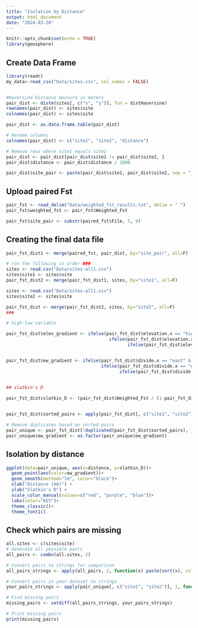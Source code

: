 ```yaml
---
title: "Isolation by Distance"
output: html_document
date: "2024-03-20"
---
```


```r
knitr::opts_chunk$set(echo = TRUE)
library(geosphere)   
```

## Create Data Frame
```r
library(readr)
my_data<-read_csv("Data/sites.csv", col_names = FALSE)


#Haversine Distance measure in meters
pair_dist <- distm(sites[, c("x", "y")], fun = distHaversine)
rownames(pair_dist) <- sites$site
colnames(pair_dist) <- sites$site

pair_dist <- as.data.frame.table(pair_dist)

# Rename columns
colnames(pair_dist) <- c("site1", "site2", "distance")

# Remove rows where site1 equals site2
pair_dist <- pair_dist[pair_dist$site1 != pair_dist$site2, ]
pair_dist$distance <- pair_dist$distance / 1000

pair_dist$site_pair <- paste(pair_dist$site1, pair_dist$site2, sep = "_")

```


## Upload paired Fst
```r
pair_fst <- read_delim("Data/weighted_fst_results.txt", delim = " ")
pair_fst$weighted_fst <- pair_fst$Weighted_Fst

pair_fst$site_pair <- substr(paired_fst$File, 5, 9)
```

## Creating the final data file
```r
pair_fst_dist1 <- merge(paired_fst, pair_dist, by="site_pair", all=F)

# run the following in order ###
sites <- read.csv("Data/sites-all1.csv")
sites$site1 <- sites$site
pair_fst_dist2 <- merge(pair_fst_dist1, sites, by="site1", all=F)

sites <- read.csv("Data/sites-all1.csv")
sites$site2 <- sites$site

pair_fst_dist <- merge(pair_fst_dist2, sites, by="site2", all=F) 
###

# high-low variable

pair_fst_dist$elev_gradient <- ifelse(pair_fst_dist$elevation.x == "high" & pair_fst_dist$elevation.y == "low", 2, 
                                       ifelse(pair_fst_dist$elevation.x == "low" & pair_fst_dist$elevation.y == "high", 2,
                                              ifelse(pair_fst_dist$elevation.x == "low" & pair_fst_dist$elevation.y == "low", 1, 3)))


pair_fst_dist$ew_gradient <- ifelse(pair_fst_dist$divide.x == "east" & pair_fst_dist$divide.y == "west", "east-west", 
                                    ifelse(pair_fst_dist$divide.x == "west" & pair_fst_dist$divide.y == "east", "east-west",
                                           ifelse(pair_fst_dist$divide.x == "east" & pair_fst_dist$divide.y == "east", "east-east", "west-west")))


## slatkin's D
  
pair_fst_dist$slatkin_D <- (pair_fst_dist$Weighted_Fst / (1-pair_fst_dist$Weighted_Fst))


pair_fst_dist$sorted_pairs <- apply(pair_fst_dist[, c("site1", "site2")], 1, function(x) paste(sort(x), collapse = "-"))

# Remove duplicates based on sorted pairs
pair_unique <- pair_fst_dist[!duplicated(pair_fst_dist$sorted_pairs), ]
pair_unique$ew_gradient <- as.factor(pair_unique$ew_gradient)

```

## Isolation by distance
```r
ggplot(data=pair_unique, aes(x=distance, y=slatkin_D))+
  geom_point(aes(color=ew_gradient))+
  geom_smooth(method="lm", color="black")+
  xlab("Distance (km)") +
  ylab("Slatkin's D") +
  scale_color_manual(values=c("red", "purple", "blue"))+
  labs(color="KEY")+
  theme_classic()+
  theme_font1()
```

## Check which pairs are missing

```r
all.sites <- c(sites$site)
# Generate all possible pairs
all_pairs <- combn(all.sites, 2)

# Convert pairs to strings for comparison
all_pairs_strings <- apply(all_pairs, 2, function(x) paste(sort(x), collapse = "-"))

# Convert pairs in your dataset to strings
your_pairs_strings <- apply(pair_unique[, c("site1", "site2")], 1, function(x) paste(sort(x), collapse = "-"))

# Find missing pairs
missing_pairs <- setdiff(all_pairs_strings, your_pairs_strings)

# Print missing pairs
print(missing_pairs)
```
